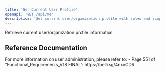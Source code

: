 ```yaml
---
title: 'Get Current User Profile'
openapi: 'GET /api/me'
description: 'Get current user/organization profile with roles and scopes'
---
```


Retrieve current user/organization profile information.


## Reference Documentation

<Info>
For more information on user administration, please refer to:
- Page 551 of "Functional_Requirements_V18 FINAL": https://belli.sg/4nxxCDR
</Info>